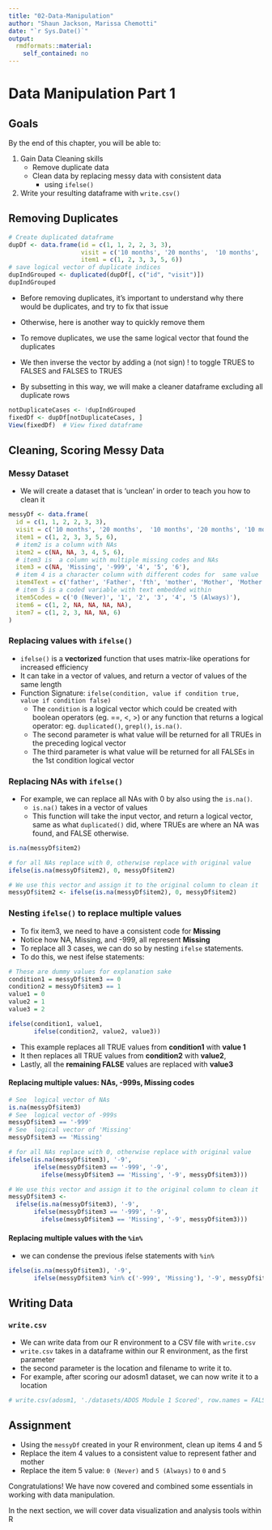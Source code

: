```yaml
---
title: "02-Data-Manipulation"
author: "Shaun Jackson, Marissa Chemotti"
date: "`r Sys.Date()`"
output: 
  rmdformats::material:
    self_contained: no
---
```



# Data Manipulation Part 1

## Goals
By the end of this chapter, you will be able to:

1. Gain Data Cleaning skills
    - Remove duplicate data
    - Clean data by replacing messy data with consistent data
        - using `ifelse()`
2. Write your resulting dataframe with `write.csv()`




## Removing Duplicates

```r
# Create duplicated dataframe 
dupDf <- data.frame(id = c(1, 1, 2, 2, 3, 3),
                    visit = c('10 months', '20 months',  '10 months', '10 months', '20 months', '20 months'),
                    item1 = c(1, 2, 3, 3, 5, 6))
# save logical vector of duplicate indices
dupIndGrouped <- duplicated(dupDf[, c("id", "visit")])
dupIndGrouped
```

- Before removing duplicates, it's important to understand why there would be duplicates, and try to fix that issue 
- Otherwise, here is another way to quickly remove them

- To remove duplicates, we use the same logical vector that found the duplicates
- We then inverse the vector by adding a (not sign) ! to toggle TRUES to FALSES and FALSES to TRUES
- By subsetting in this way, we will make a cleaner dataframe excluding all duplicate rows

```r
notDuplicateCases <- !dupIndGrouped
fixedDf <- dupDf[notDuplicateCases, ]
View(fixedDf)  # View fixed dataframe
```

## Cleaning, Scoring Messy Data

### Messy Dataset

- We will create a dataset that is 'unclean' in order to teach you how to clean it

```r
messyDf <- data.frame(
  id = c(1, 1, 2, 2, 3, 3),
  visit = c('10 months', '20 months',  '10 months', '20 months', '10 months', '20 months'),
  item1 = c(1, 2, 3, 3, 5, 6),
  # item2 is a column with NAs
  item2 = c(NA, NA, 3, 4, 5, 6),
  # item3 is  a column with multiple missing codes and NAs
  item3 = c(NA, 'Missing', '-999', '4', '5', '6'),
  # item 4 is a character column with different codes for  same value
  item4Text = c('father', 'Father', 'fth', 'mother', 'Mother', 'Mother'),
  # item 5 is a coded variable with text embedded within
  item5Codes = c('0 (Never)', '1', '2', '3', '4', '5 (Always)'),
  item6 = c(1, 2, NA, NA, NA, NA),
  item7 = c(1, 2, 3, NA, NA, 6)
)
```

### Replacing values with `ifelse()`

- `ifelse()` is a **vectorized** function that uses matrix-like operations for increased efficiency
- It can take in a vector of values, and return a vector of  values of the same length
- Function Signature: `ifelse(condition, value if condition true,  value if condition false)`
    - The `condition` is a logical vector which could be created with boolean operators (eg. ==, <, >) or any function that returns a logical operator: eg. `duplicated()`, `grepl()`, `is.na()`.
    - The second parameter is what value will be returned for all TRUEs in the preceding logical vector
    - The third parameter is what value will be returned for all FALSEs in the 1st condition logical vector

### Replacing NAs with `ifelse()`

- For example, we can replace all NAs with 0 by also using the `is.na()`. 
    - `is.na()` takes in a vector of values
     - This function will take the input vector, and return a logical vector, same as what `duplicated()` did, where TRUEs are where an NA was found, and FALSE otherwise.

```r
is.na(messyDf$item2)

# for all NAs replace with 0, otherwise replace with original value
ifelse(is.na(messyDf$item2), 0, messyDf$item2)  

# We use this vector and assign it to the original column to clean it
messyDf$item2 <- ifelse(is.na(messyDf$item2), 0, messyDf$item2) 
```


### Nesting `ifelse()` to replace multiple values

- To fix item3, we need to have a consistent code for **Missing**
- Notice how NA, Missing, and -999, all represent **Missing**
- To replace all 3 cases, we can do so by nesting `ifelse` statements.
- To do this, we nest ifelse statements:
```r
# These are dummy values for explanation sake
condition1 = messyDf$item3 == 0
condition2 = messyDf$item3 == 1
value1 = 0
value2 = 1
value3 = 2
```


```r
ifelse(condition1, value1,
       ifelse(condition2, value2, value3))
```

- This example replaces all TRUE values from **condition1** with **value 1**
- It then replaces all TRUE values from **condition2** with **value2**, 
- Lastly, all the **remaining FALSE** values are replaced with **value3**


#### Replacing multiple values: NAs, -999s, Missing codes

```r
# See  logical vector of NAs
is.na(messyDf$item3)
# See  logical vector of -999s
messyDf$item3 == '-999'
# See  logical vector of 'Missing'
messyDf$item3 == 'Missing'

# for all NAs replace with 0, otherwise replace with original value
ifelse(is.na(messyDf$item3), '-9', 
       ifelse(messyDf$item3 == '-999', '-9',
         ifelse(messyDf$item3 == 'Missing', '-9', messyDf$item3)))

# We use this vector and assign it to the original column to clean it
messyDf$item3 <- 
  ifelse(is.na(messyDf$item3), '-9', 
       ifelse(messyDf$item3 == '-999', '-9',
         ifelse(messyDf$item3 == 'Missing', '-9', messyDf$item3)))
```


#### Replacing multiple values with the `%in%`
- we can condense the previous ifelse statements with `%in%`

```r
ifelse(is.na(messyDf$item3), '-9',
       ifelse(messyDf$item3 %in% c('-999', 'Missing'), '-9', messyDf$item3))
```


## Writing Data

### `write.csv`
- We can write data from our R environment to a CSV file with `write.csv`
- `write.csv` takes in a dataframe within our R environment, as the first parameter
- the second parameter is the location and filename to write it to.
- For example, after scoring our  adosm1 dataset, we can now write it to a location

```r
# write.csv(adosm1, './datasets/ADOS Module 1 Scored', row.names = FALSE)
```


## Assignment

- Using the `messyDf` created in your R environment, clean up items 4 and 5
- Replace the item 4 values to a consistent value to represent father and mother
- Replace the item 5 value: `0 (Never)` and `5 (Always)` to `0` and `5`

Congratulations! We have now covered and combined some essentials in working with data manipulation.

In the next section, we will cover data visualization and analysis tools within R

 

